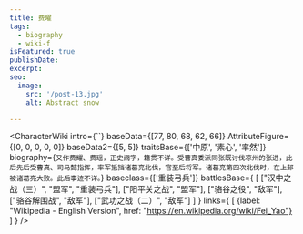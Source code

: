 ```yaml
---
title: 费曜
tags:
  - biography
  - wiki-f
isFeatured: true
publishDate:
excerpt:
seo:
  image:
    src: '/post-13.jpg'
    alt: Abstract snow

---
```



<CharacterWiki
  intro={``}
  baseData={[77, 80, 68, 62, 66]}
  AttributeFigure={[0, 0, 0, 0, 0]}
  baseData2={[5, 5]}
  traitsBase={['中原', '素心', '率然']}
  biography={`又作费耀、费瑶，正史阙字，籍贯不详。受曹真委派同张既讨伐凉州的张进，此后先后受曹真、司马懿指挥，率军抵挡诸葛亮北伐，官至后将军。诸葛亮第四次北伐时，在上邽被诸葛亮大败。此后事迹不详。`}
  baseclass={['重装弓兵']}
  battlesBase={
    [
      ["汉中之战（三）", "盟军", "重装弓兵"],
      ["阳平关之战", "盟军"],
      ["骆谷之役", "敌军"],
      ["骆谷解围战", "敌军"],
      ["武功之战（二）", "敌军"]
    ]
  }
  links={
    [
      {label: "Wikipedia - English Version", href: "https://en.wikipedia.org/wiki/Fei_Yao"}
    ]
  }
/>
